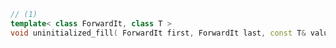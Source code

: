 ```cpp
// (1)
template< class ForwardIt, class T >
void uninitialized_fill( ForwardIt first, ForwardIt last, const T& value );
```
